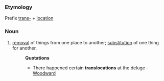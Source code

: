 ===Etymology===
Prefix [[trans-]] + [[location]]
===Noun===
#[[removal]] of things from one place to another; [[substitution]] of one thing for another.
#:'''Quotations'''
#:*There happened certain '''translocations''' at the deluge - [[Woodward]]